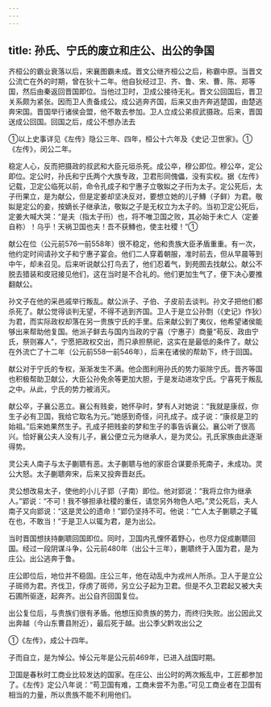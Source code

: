 ```yaml
---
---
---
```

title: 孙氏、宁氏的废立和庄公、出公的争国
---



齐桓公的霸业衰落以后，宋襄图霸未成。晋文公继齐桓公之后，称霸中原。当晋文公流亡在外的时期，曾在狄十二年。他自狄经过卫、齐、鲁、宋、曹、陈、郑等国，然后由秦返回晋国即位。当他过卫时，卫成公接待无礼。晋文公回国后，晋卫关系颇为紧张。因而卫人责备成公。成公逃奔齐国，后来又由齐奔逃楚国，由楚逃奔宋国。晋国举行诸侯会盟，他不敢去参加。卫人立成公弟叔武摄政。后来，晋国送成公回国。回国之后，成公不想办法去

①以上史事详见《左传》隐公三年、四年，桓公十六年及《史记·卫世家》。①《左传》，闵公二年。

稳定人心，反而把摄政的叔武和大臣元垣杀死。成公卒，穆公即位。穆公卒，定公即位。定公时，孙氏和宁氏两个大族专政，卫君形同傀儡，没有实权。据《左传》记载，卫定公临死以前，命令孔成子和宁惠子立敬姒之子衎为太子。定公死后，太子衎果立，是为献公，但是定姜却坚决反对，要想立她的儿子鱄（子鲜）为君。敬姒是定公的妾，按嫡长子继承法，敬姒之子是无权立为太子的。当初卫定公死后，定姜大喊大哭：“是夫（指太子衎）也，将不唯卫国之败，其必始于未亡人（定姜自称）！乌乎！天祸卫国也夫！吾不获鱄也，使主社稷！”①

献公在位（公元前576—前558年）很不稳定，他和贵族大臣矛盾重重。有一次，他约定时间请孙文子和宁惠子宴会。他们二人穿着朝服，准时前去，但从早晨等到中午，却未召见。后来听说献公打鸟去了，他们忍着气，到苑囿去找献公。献公不脱去猎装和皮冠接见他们，这在当时是不合礼的。他们更加生气了，便下决心要推翻献公。

孙文子在他的采邑戚举行叛乱。献公派子、子伯、子皮前去谈判。孙文子把他们都杀死了。献公觉得谈判无望，不得不逃到齐国。卫人于是立公孙剽（《史记》作狄）为君，而实际政权却落在另一贵族宁氏的手里。后来献公到了夷仪，他希望诸侯能够出来帮助他复国。他派子鲜去与国内当政的宁喜（宁惠子）商量“苟反、政由宁氏，祭则寡人”，宁愿把政权交出，而只承担祭祀，这实在是最低的条件了。献公在外流亡了十二年（公元前558—前546年），后来在诸侯的帮助下，终于回国。

献公对于宁氏的专权，渐渐发生不满。他企图利用孙氏的势力驱除宁氏。晋齐等国也积极帮助卫献公，大臣公孙免余等更加大胆，于是发动进攻宁氏。宁喜死于叛乱之中。从此，宁氏的势力被消灭。

献公卒，子襄公恶立。襄公有贱妾，她怀孕时，梦有人对她说：“我就是康叔，你生子必有卫国，我给它取名为元。”她感到奇怪，问孔成子。成子说：“康叔是卫的始祖。”后来她果然生子。孔成子把贱妾的梦和生子的事告诉襄公。襄公听了很高兴。恰好襄公夫人没有儿子，襄公便立元为继承人，是为灵公。孔氏家族由此逐渐得势。

灵公夫人南子与太子蒯聩有恶。太子蒯聩与他的家臣合谋要杀死南子，未成功。灵公大怒。太子蒯聩奔宋，后来又投奔晋赵氏。

灵公想改易太子，使他的小儿子郢（子南）即位。他对郢说：“我将立你为继承人。”郢说：“不可！我不够担承社稷的重任，请您另外物色人吧。”灵公死后，夫人南子又向郢说：“这是灵公的遗命！”郢仍坚持不可。他说：“亡人太子蒯聩之子辄在也，不敢当！”于是卫人以辄为君，是为出公。

当时晋国想扶持蒯聩回国即位。同时，卫国内孔悝怀着野心，也尽力促成蒯聩回国。经过一段阴谋斗争，公元前480年（出公十三年），蒯聩终于入国为君，是为庄公。出公逃奔于鲁。

庄公即位后，地位并不稳固。庄公三年，他在动乱中为戎州人所杀。卫人于是立公子斑师为君。齐伐卫，俘虏了斑师，另立公子起为卫君。但是不久卫君起又被大夫石圃所驱逐，起奔齐。出公自齐回国复位。

出公复位后，与贵族们很有矛盾。他想压抑贵族的势力，而终归失败。出公因此又出奔越（今山东曹县附近），最后死于越。出公季父黔攻出公之

①《左传》，成公十四年。

子而自立，是为悼公。悼公元年是公元前469年，已进入战国时期。

卫国是春秋时工商业比较发达的国家。在庄公、出公时的两次叛乱中，工匠都参加了。《左传》定公八年说：“苟卫国有难，工商未尝不为患。”可见工商业者在卫国有相当的力量，所以贵族不能不利用他们。